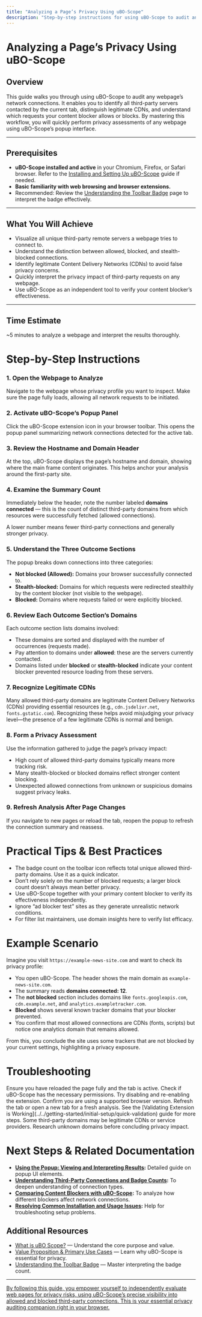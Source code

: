 ```yaml
---
title: "Analyzing a Page’s Privacy Using uBO-Scope"
description: "Step-by-step instructions for using uBO-Scope to audit any webpage: identifying all third-party servers contacted, recognizing legitimate CDNs, and interpreting which requests are blocked or allowed. Includes strategies for quick privacy assessments."
---
```


# Analyzing a Page’s Privacy Using uBO-Scope

## Overview
This guide walks you through using uBO-Scope to audit any webpage’s network connections. It enables you to identify all third-party servers contacted by the current tab, distinguish legitimate CDNs, and understand which requests your content blocker allows or blocks. By mastering this workflow, you will quickly perform privacy assessments of any webpage using uBO-Scope’s popup interface.

---

## Prerequisites
- **uBO-Scope installed and active** in your Chromium, Firefox, or Safari browser. Refer to the [Installing and Setting Up uBO-Scope](./installation-and-setup) guide if needed.
- **Basic familiarity with web browsing and browser extensions.**
- Recommended: Review the [Understanding the Toolbar Badge](../../overview/features-quickstart/badge-interpretation) page to interpret the badge effectively.

---

## What You Will Achieve
- Visualize all unique third-party remote servers a webpage tries to connect to.
- Understand the distinction between allowed, blocked, and stealth-blocked connections.
- Identify legitimate Content Delivery Networks (CDNs) to avoid false privacy concerns.
- Quickly interpret the privacy impact of third-party requests on any webpage.
- Use uBO-Scope as an independent tool to verify your content blocker’s effectiveness.

---

## Time Estimate
~5 minutes to analyze a webpage and interpret the results thoroughly.


# Step-by-Step Instructions

### 1. Open the Webpage to Analyze
Navigate to the webpage whose privacy profile you want to inspect. Make sure the page fully loads, allowing all network requests to be initiated.

### 2. Activate uBO-Scope’s Popup Panel
Click the uBO-Scope extension icon in your browser toolbar. This opens the popup panel summarizing network connections detected for the active tab.

### 3. Review the Hostname and Domain Header
At the top, uBO-Scope displays the page’s hostname and domain, showing where the main frame content originates. This helps anchor your analysis around the first-party site.

### 4. Examine the Summary Count
Immediately below the header, note the number labeled **domains connected** — this is the count of distinct third-party domains from which resources were successfully fetched (allowed connections).

A lower number means fewer third-party connections and generally stronger privacy.

### 5. Understand the Three Outcome Sections
The popup breaks down connections into three categories:

- **Not blocked (Allowed):** Domains your browser successfully connected to.
- **Stealth-blocked:** Domains for which requests were redirected stealthily by the content blocker (not visible to the webpage).
- **Blocked:** Domains where requests failed or were explicitly blocked.

### 6. Review Each Outcome Section’s Domains
Each outcome section lists domains involved:

- These domains are sorted and displayed with the number of occurrences (requests made).
- Pay attention to domains under **allowed**: these are the servers currently contacted.
- Domains listed under **blocked** or **stealth-blocked** indicate your content blocker prevented resource loading from these servers.

### 7. Recognize Legitimate CDNs
Many allowed third-party domains are legitimate Content Delivery Networks (CDNs) providing essential resources (e.g., `cdn.jsdelivr.net`, `fonts.gstatic.com`). Recognizing these helps avoid misjudging your privacy level—the presence of a few legitimate CDNs is normal and benign.

### 8. Form a Privacy Assessment

Use the information gathered to judge the page’s privacy impact:

- High count of allowed third-party domains typically means more tracking risk.
- Many stealth-blocked or blocked domains reflect stronger content blocking.
- Unexpected allowed connections from unknown or suspicious domains suggest privacy leaks.

### 9. Refresh Analysis After Page Changes
If you navigate to new pages or reload the tab, reopen the popup to refresh the connection summary and reassess.


# Practical Tips & Best Practices

- The badge count on the toolbar icon reflects total unique allowed third-party domains. Use it as a quick indicator.
- Don’t rely solely on the number of blocked requests; a larger block count doesn’t always mean better privacy.
- Use uBO-Scope together with your primary content blocker to verify its effectiveness independently.
- Ignore “ad blocker test” sites as they generate unrealistic network conditions.
- For filter list maintainers, use domain insights here to verify list efficacy.


# Example Scenario

Imagine you visit `https://example-news-site.com` and want to check its privacy profile:

- You open uBO-Scope. The header shows the main domain as `example-news-site.com`.
- The summary reads **domains connected: 12**.
- The **not blocked** section includes domains like `fonts.googleapis.com`, `cdn.example.net`, and `analytics.exampletracker.com`.
- **Blocked** shows several known tracker domains that your blocker prevented.
- You confirm that most allowed connections are CDNs (fonts, scripts) but notice one analytics domain that remains allowed.

From this, you conclude the site uses some trackers that are not blocked by your current settings, highlighting a privacy exposure.


# Troubleshooting

<AccordionGroup title="Common Issues and Solutions">
<Accordion title="Popup Shows NO DATA or Empty Results">
  Ensure you have reloaded the page fully and the tab is active.
  Check if uBO-Scope has the necessary permissions.
  Try disabling and re-enabling the extension.
</Accordion>

<Accordion title="Badge Count Does Not Update">
  Confirm you are using a supported browser version.
  Refresh the tab or open a new tab for a fresh analysis.
  See the [Validating Extension is Working](../../getting-started/initial-setup/quick-validation) guide for more steps.
</Accordion>

<Accordion title="Unfamiliar Domains Shown as Allowed">
  Some third-party domains may be legitimate CDNs or service providers.
  Research unknown domains before concluding privacy impact.
</Accordion>
</AccordionGroup>


# Next Steps & Related Documentation

- **[Using the Popup: Viewing and Interpreting Results](../getting-started-ubo-scope/popup-ui-overview):** Detailed guide on popup UI elements.
- **[Understanding Third-Party Connections and Badge Counts](../getting-started-ubo-scope/core-concepts-connections):** To deepen understanding of connection types.
- **[Comparing Content Blockers with uBO-Scope](./comparing-content-blockers):** To analyze how different blockers affect network connections.
- **[Resolving Common Installation and Usage Issues](../../getting-started/troubleshooting/common-issues):** Help for troubleshooting setup problems.

## Additional Resources
- [What is uBO Scope?](../../overview/product-intro-value/what-is-ubo-scope) — Understand the core purpose and value.
- [Value Proposition & Primary Use Cases](../../overview/product-intro-value/value-proposition-usecases) — Learn why uBO-Scope is essential for privacy.
- [Understanding the Toolbar Badge](../../overview/features-quickstart/badge-interpretation) — Master interpreting the badge count.

---

<u>By following this guide, you empower yourself to independently evaluate web pages for privacy risks, using uBO-Scope’s precise visibility into allowed and blocked third-party connections. This is your essential privacy auditing companion right in your browser.</u>